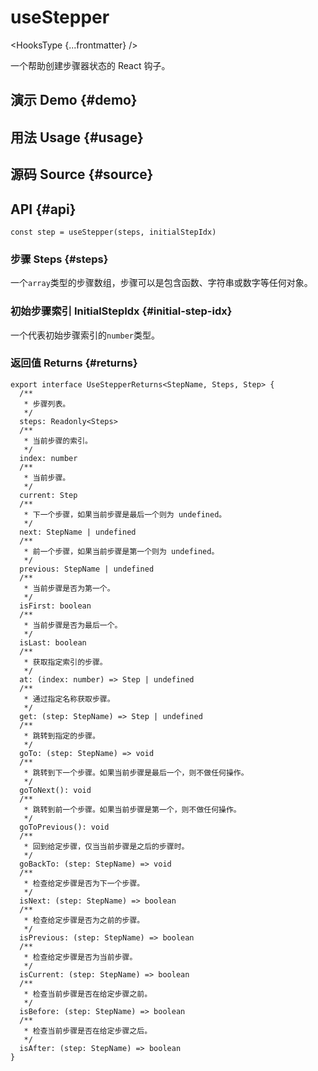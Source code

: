 # useStepper


<HooksType {...frontmatter} />

一个帮助创建步骤器状态的 React 钩子。

## 演示 Demo \{#demo}


<App />

## 用法 Usage \{#usage}



## 源码 Source \{#source}


<Source />

## API \{#api}

```tsx
const step = useStepper(steps, initialStepIdx)
```

### 步骤 Steps \{#steps}

一个`array`类型的步骤数组，步骤可以是包含函数、字符串或数字等任何对象。

### 初始步骤索引 InitialStepIdx \{#initial-step-idx}

一个代表初始步骤索引的`number`类型。

### 返回值 Returns \{#returns}

```tsx
export interface UseStepperReturns<StepName, Steps, Step> {
  /**
   * 步骤列表。
   */
  steps: Readonly<Steps>
  /**
   * 当前步骤的索引。
   */
  index: number
  /**
   * 当前步骤。
   */
  current: Step
  /**
   * 下一个步骤，如果当前步骤是最后一个则为 undefined。
   */
  next: StepName | undefined
  /**
   * 前一个步骤，如果当前步骤是第一个则为 undefined。
   */
  previous: StepName | undefined
  /**
   * 当前步骤是否为第一个。
   */
  isFirst: boolean
  /**
   * 当前步骤是否为最后一个。
   */
  isLast: boolean
  /**
   * 获取指定索引的步骤。
   */
  at: (index: number) => Step | undefined
  /**
   * 通过指定名称获取步骤。
   */
  get: (step: StepName) => Step | undefined
  /**
   * 跳转到指定的步骤。
   */
  goTo: (step: StepName) => void
  /**
   * 跳转到下一个步骤。如果当前步骤是最后一个，则不做任何操作。
   */
  goToNext(): void
  /**
   * 跳转到前一个步骤。如果当前步骤是第一个，则不做任何操作。
   */
  goToPrevious(): void
  /**
   * 回到给定步骤，仅当当前步骤是之后的步骤时。
   */
  goBackTo: (step: StepName) => void
  /**
   * 检查给定步骤是否为下一个步骤。
   */
  isNext: (step: StepName) => boolean
  /**
   * 检查给定步骤是否为之前的步骤。
   */
  isPrevious: (step: StepName) => boolean
  /**
   * 检查给定步骤是否为当前步骤。
   */
  isCurrent: (step: StepName) => boolean
  /**
   * 检查当前步骤是否在给定步骤之前。
   */
  isBefore: (step: StepName) => boolean
  /**
   * 检查当前步骤是否在给定步骤之后。
   */
  isAfter: (step: StepName) => boolean
}
```
